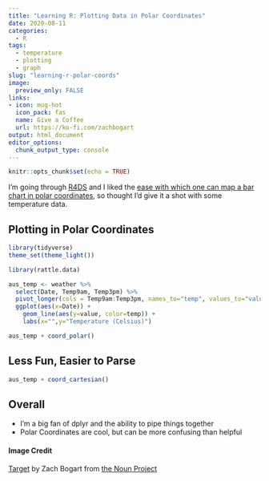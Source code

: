 ```yaml
---
title: "Learning R: Plotting Data in Polar Coordinates"  
date: 2020-08-11  
categories:  
  - R
tags:  
  - temperature
  - plotting
  - graph
slug: "learning-r-polar-coords"  
image:
  preview_only: FALSE
links:
- icon: mug-hot
  icon_pack: fas
  name: Give a Coffee
  url: https://ko-fi.com/zachbogart
output: html_document
editor_options: 
  chunk_output_type: console
---
```


```r
knitr::opts_chunk$set(echo = TRUE)
```

I'm going through [R4DS](https://r4ds.had.co.nz/) and I liked the [ease with which one can map a bar chart in polar coordinates](https://r4ds.had.co.nz/data-visualisation.html#coordinate-systems), so thought I'd give it a shot with some temperature data.

## Plotting in Polar Coordinates

```r
library(tidyverse)
theme_set(theme_light())
```

```r
library(rattle.data)

aus_temp <- weather %>%
  select(Date, Temp9am, Temp3pm) %>%
  pivot_longer(cols = Temp9am:Temp3pm, names_to="temp", values_to="value") %>% 
  ggplot(aes(x=Date)) +
    geom_line(aes(y=value, color=temp)) +
    labs(x="",y="Temperature (Celsius)")

aus_temp + coord_polar()
```

## Less Fun, Easier to Parse

```r
aus_temp + coord_cartesian()
``` 

## Overall

- I'm a big fan of dplyr and the ability to pipe things together
- Polar Coordinates are cool, but can be more confusing than helpful


#### Image Credit
[Target](https://thenounproject.com/search/?creator=4129988&q=target&i=2221668) by Zach Bogart from [the Noun Project](https://thenounproject.com/)